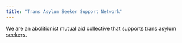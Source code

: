 ```yaml
---
title: "Trans Asylum Seeker Support Network"
---
```


We are an abolitionist mutual aid collective that supports trans asylum seekers.
